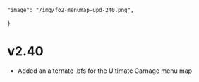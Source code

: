     "image": "/img/fo2-menumap-upd-240.png",
}

# v2.40

- Added an alternate .bfs for the Ultimate Carnage menu map